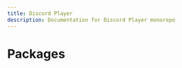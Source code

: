 ```yaml
---
title: Discord Player
description: Documentation for Discord Player monorepo
---
```


# Packages

<Cards>

<Card title="discord-player" description="Documentation for discord-player package" href="/api/discord-player" />

<Card title="discord-voip" description="Documentation for discord-voip package" href="/api/discord-voip" />

<Card
  title="@discord-player/equalizer"
  description="Documentation for @discord-player/equalizer package"
  href="/api/equalizer"
/>

<Card
  title="@discord-player/extractor"
  description="Documentation for @discord-player/extractor package"
  href="/api/extractor"
/>

<Card
  title="@discord-player/ffmpeg"
  description="Documentation for @discord-player/ffmpeg package"
  href="/api/ffmpeg"
/>

<Card title="@discord-player/opus" description="Documentation for @discord-player/opus package" href="/api/opus" />

<Card title="@discord-player/utils" description="Documentation for @discord-player/utils package" href="/api/utils" />

</Cards>

